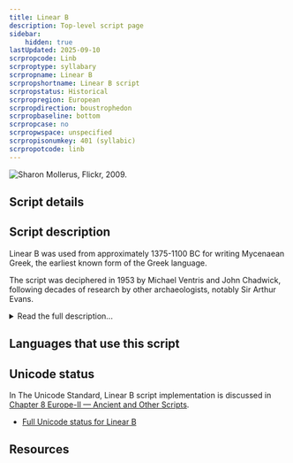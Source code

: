 ```yaml
---
title: Linear B
description: Top-level script page
sidebar:
    hidden: true
lastUpdated: 2025-09-10
scrpropcode: Linb
scrproptype: syllabary
scrpropname: Linear B
scrpropshortname: Linear B script
scrpropstatus: Historical
scrpropregion: European
scrpropdirection: boustrophedon
scrpropbaseline: bottom
scrpropcase: no
scrpropwspace: unspecified
scrpropisonumkey: 401 (syllabic)
scrpropotcode: linb
---
```



![](../images/linb-sample.png "Sharon Mollerus, Flickr, 2009.")

## Script details

<ScriptDetails />

## Script description

Linear B was used from approximately 1375-1100 BC for writing Mycenaean Greek, the earliest known form of the Greek language.

The script was deciphered in 1953 by Michael Ventris and John Chadwick, following decades of research by other archaeologists, notably Sir Arthur  Evans.

<details>
<summary>Read the full description...</summary>Evans had established that Linear B was related to two other local scripts, Linear A, which has not yet been deciphered, and the later Cypriot syllabary.

Linear B consisted of approximately 200 signs, of which 87 are thought to represent phonetic syllables, and the remainder are thought to be logograms, with semantic value. The logograms generally represented items for trade, for example animals, grains or fabrics, and quantities.

Extant examples of the script suggest that it was used primarily for recording transactions. To this end, five signs also existed for recording a decimal number system. The five signs represented the numbers 1, 10, 100, 1,000 and 10,000, and could be combined to create composite numbers. For example, the number 57 was represented by writing the 10 symbol five times and the 1 symbol seven times.
</details>

## Languages that use this script

<WsList script='Linb' wsMax='5' />

## Unicode status

In The Unicode Standard, Linear B script implementation is discussed in [Chapter 8 Europe-II — Ancient and Other Scripts](https://www.unicode.org/versions/latest/core-spec/chapter-8/#G29566).

- [Full Unicode status for Linear B](/scrlang/unicode/linb-unicode)



## Resources

<ScriptResources detailSummary='seemore' />

